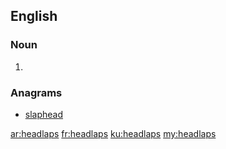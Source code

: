 ==English==

===Noun===
{{head|en|noun plural form}}

# {{plural of|headlap|lang=en}}

===Anagrams===
* [[slaphead#English|slaphead]]

[[ar:headlaps]]
[[fr:headlaps]]
[[ku:headlaps]]
[[my:headlaps]]